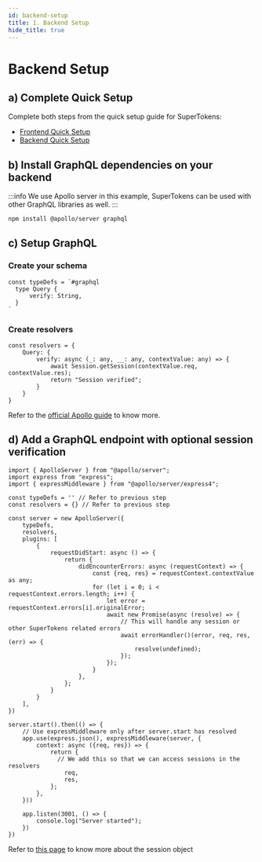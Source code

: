 ```yaml
---
id: backend-setup
title: 1. Backend Setup
hide_title: true
---
```


<!-- COPY DOCS -->
<!-- ./session/graphql-integration/backend-setup.mdx -->

# Backend Setup

## a) Complete Quick Setup

Complete both steps from the quick setup guide for SuperTokens:
- [Frontend Quick Setup](../quick-setup/Frontend)
- [Backend Quick Setup](../quick-setup/backend)

## b) Install GraphQL dependencies on your backend

:::info
We use Apollo server in this example, SuperTokens can be used with other GraphQL libraries as well.
:::

```bash
npm install @apollo/server graphql
```

## c) Setup GraphQL

### Create your schema 

```tsx
const typeDefs = `#graphql
  type Query {
      verify: String,
  }
`
```

### Create resolvers

```tsx
const resolvers = {
    Query: {
        verify: async (_: any, __: any, contextValue: any) => {
            await Session.getSession(contextValue.req, contextValue.res);
            return "Session verified";
        }
    }
}
```

Refer to the [official Apollo guide](https://www.apollographql.com/docs/apollo-server/getting-started) to know more.

## d) Add a GraphQL endpoint with optional session verification

```tsx
import { ApolloServer } from "@apollo/server";
import express from "express";
import { expressMiddleware } from "@apollo/server/express4";

const typeDefs = '' // Refer to previous step
const resolvers = {} // Refer to previous step

const server = new ApolloServer({
    typeDefs,
    resolvers,
    plugins: [
        {
            requestDidStart: async () => {
                return {
                    didEncounterErrors: async (requestContext) => {
                        const {req, res} = requestContext.contextValue as any;
                        for (let i = 0; i < requestContext.errors.length; i++) {
                            let error = requestContext.errors[i].originalError;
                            await new Promise(async (resolve) => {
                                // This will handle any session or other SuperTokens related errors
                                await errorHandler()(error, req, res, (err) => {
                                    resolve(undefined);
                                });
                            });
                        }
                    },
                };
            }
        }
    ],
})

server.start().then(() => {
    // Use expressMiddleware only after server.start has resolved
    app.use(express.json(), expressMiddleware(server, {
        context: async ({req, res}) => {
            return {
              // We add this so that we can access sessions in the resolvers
                req,
                res,
            };
        },
    }))

    app.listen(3001, () => {
        console.log("Server started");
    })
})
```

Refer to [this page](../common-customizations/sessions/session-verification-in-api/verify-session#the-session-object) to know more about the session object
